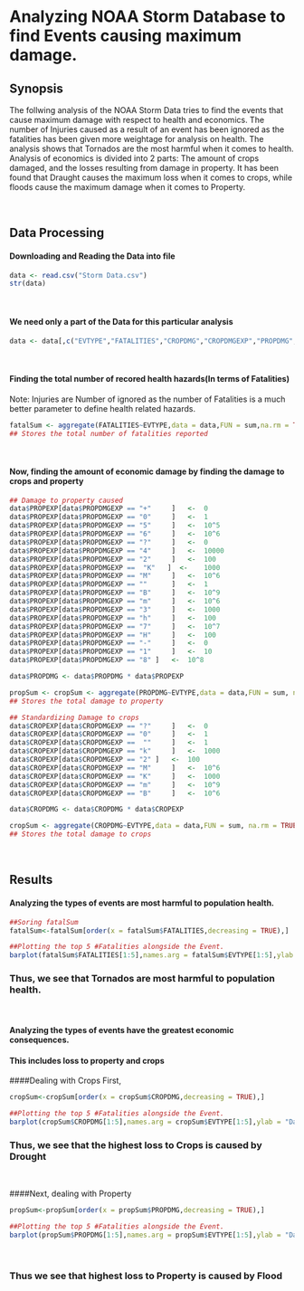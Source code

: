 
# Analyzing NOAA Storm Database to find Events causing maximum damage.

## Synopsis

The follwing analysis of the NOAA Storm Data tries to find the events that cause maximum damage with respect to health and economics. The number of Injuries caused as a result of an event has been ignored as the fatalities has been given more weightage for analysis on health. The analysis shows that Tornados are the most harmful when it comes to health. Analysis of economics is divided into 2 parts: The amount of crops damaged, and the losses resulting from damage in property. It has been found that Draught causes the maximum loss when it comes to crops, while floods cause the maximum damage when it comes to Property.

<br/>

## Data Processing

#### Downloading and Reading the Data into file

```{r, cache=TRUE}
data <- read.csv("Storm Data.csv")
str(data)
```

<br/>

#### We need only a part of the Data for this particular analysis


```{r,cache=TRUE}
data <- data[,c("EVTYPE","FATALITIES","CROPDMG","CROPDMGEXP","PROPDMG","PROPDMGEXP")]
```

<br/>

#### Finding the total number of recored health hazards(In terms of Fatalities)
Note: Injuries are Number of ignored as the number of Fatalities is a much better parameter to define health related hazards.


```{r,cache=TRUE}
fatalSum <- aggregate(FATALITIES~EVTYPE,data = data,FUN = sum,na.rm = TRUE)
## Stores the total number of fatalities reported

```

<br/>

#### Now, finding the amount of economic damage by finding the damage to crops and property


```{r,cache=TRUE}

## Damage to property caused
data$PROPEXP[data$PROPDMGEXP == "+"     ]   <-  0
data$PROPEXP[data$PROPDMGEXP == "0"     ]   <-  1
data$PROPEXP[data$PROPDMGEXP == "5"     ]   <-  10^5
data$PROPEXP[data$PROPDMGEXP == "6"     ]   <-  10^6
data$PROPEXP[data$PROPDMGEXP == "?"     ]   <-  0
data$PROPEXP[data$PROPDMGEXP == "4"     ]   <-  10000
data$PROPEXP[data$PROPDMGEXP == "2"     ]   <-  100
data$PROPEXP[data$PROPDMGEXP ==  "K"   ]  <-    1000
data$PROPEXP[data$PROPDMGEXP == "M"     ]   <-  10^6
data$PROPEXP[data$PROPDMGEXP == ""      ]   <-  1
data$PROPEXP[data$PROPDMGEXP == "B"     ]   <-  10^9
data$PROPEXP[data$PROPDMGEXP == "m"     ]   <-  10^6
data$PROPEXP[data$PROPDMGEXP == "3"     ]   <-  1000
data$PROPEXP[data$PROPDMGEXP == "h"     ]   <-  100
data$PROPEXP[data$PROPDMGEXP == "7"     ]   <-  10^7
data$PROPEXP[data$PROPDMGEXP == "H"     ]   <-  100
data$PROPEXP[data$PROPDMGEXP == "-"     ]   <-  0
data$PROPEXP[data$PROPDMGEXP == "1"     ]   <-  10
data$PROPEXP[data$PROPDMGEXP == "8" ]   <-  10^8

data$PROPDMG <- data$PROPDMG * data$PROPEXP

propSum <- cropSum <- aggregate(PROPDMG~EVTYPE,data = data,FUN = sum, na.rm = TRUE)
## Stores the total damage to property

## Standardizing Damage to crops
data$CROPEXP[data$CROPDMGEXP == "?"     ]   <-  0
data$CROPEXP[data$CROPDMGEXP == "0"     ]   <-  1
data$CROPEXP[data$CROPDMGEXP ==  ""     ]   <-  1
data$CROPEXP[data$CROPDMGEXP == "k"     ]   <-  1000
data$CROPEXP[data$CROPDMGEXP == "2" ]   <-  100
data$CROPEXP[data$CROPDMGEXP == "M"     ]   <-  10^6
data$CROPEXP[data$CROPDMGEXP == "K"     ]   <-  1000
data$CROPEXP[data$CROPDMGEXP == "m"     ]   <-  10^9
data$CROPEXP[data$CROPDMGEXP == "B"     ]   <-  10^6

data$CROPDMG <- data$CROPDMG * data$CROPEXP

cropSum <- aggregate(CROPDMG~EVTYPE,data = data,FUN = sum, na.rm = TRUE)
## Stores the total damage to crops
```


<br/>

## Results

#### Analyzing the types of events are most harmful to population health. 


```{r,cache=TRUE}
##Soring fatalSum
fatalSum<-fatalSum[order(x = fatalSum$FATALITIES,decreasing = TRUE),]

##Plotting the top 5 #Fatalities alongside the Event. 
barplot(fatalSum$FATALITIES[1:5],names.arg = fatalSum$EVTYPE[1:5],ylab = "Fatalities",xlab = "Event",main = "Top 5 highest Fatalities",col = heat.colors(5))
```


### Thus, we see that Tornados are  most harmful to population health.

<br/>

#### Analyzing the types of events have the greatest economic consequences.
#### This includes loss to property and crops  

####Dealing with Crops First,


```{r,cache=TRUE}
cropSum<-cropSum[order(x = cropSum$CROPDMG,decreasing = TRUE),]

##Plotting the top 5 #Fatalities alongside the Event. 
barplot(cropSum$CROPDMG[1:5],names.arg = cropSum$EVTYPE[1:5],ylab = "Damage to Crops",xlab = "Event",main = "Top 5 Losses due to damage of Crops",col = heat.colors(5))
```


### Thus, we see that the highest loss to Crops is caused by Drought  

<br/>

####Next, dealing with Property


```{r,cache=TRUE}
propSum<-propSum[order(x = propSum$PROPDMG,decreasing = TRUE),]

##Plotting the top 5 #Fatalities alongside the Event. 
barplot(propSum$PROPDMG[1:5],names.arg = propSum$EVTYPE[1:5],ylab = "Damage to Property",xlab = "Event",main = "Top 5 Losses to Property",col = heat.colors(5))
```
<br/>

### Thus we see that highest loss to Property is caused by Flood